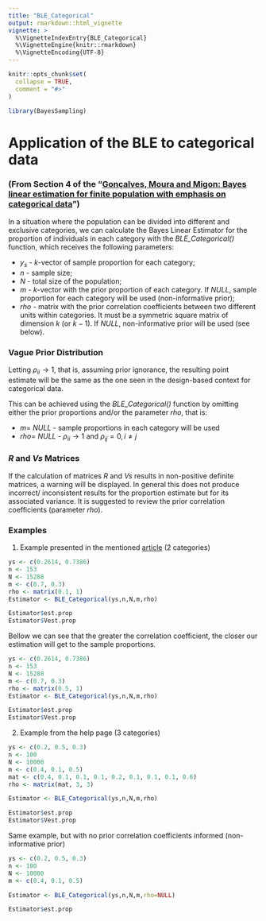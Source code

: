 ---
title: "BLE_Categorical"
output: rmarkdown::html_vignette
vignette: >
  %\VignetteIndexEntry{BLE_Categorical}
  %\VignetteEngine{knitr::rmarkdown}
  %\VignetteEncoding{UTF-8}
---

```{r, include = FALSE}
knitr::opts_chunk$set(
  collapse = TRUE,
  comment = "#>"
)
```

```{r setup}
library(BayesSampling)
```


# Application of the BLE to categorical data  

### (From Section 4 of the "[Gonçalves, Moura and Migon: Bayes linear estimation for finite population with emphasis on categorical data](https://www150.statcan.gc.ca/n1/en/catalogue/12-001-X201400111886)") 

In a situation where the population can be divided into different and exclusive categories, we can calculate the Bayes Linear Estimator for the proportion of individuals in each category with the _BLE_Categorical()_ function, which receives the following parameters:  

* $y_s$ - $k$-vector of sample proportion for each category;
* $n$ - sample size;
* $N$ - total size of the population;
* $m$ - $k$-vector with the prior proportion of each category. If _NULL_, sample proportion for each category will be used (non-informative prior);
* $rho$ - matrix with the prior correlation coefficients between two different units within categories. It must be a symmetric square matrix of dimension $k$ (or $k-1$). If _NULL_, non-informative prior will be used (see below).


### Vague Prior Distribution

Letting $\rho_{ii} \to 1$, that is, assuming prior ignorance, the resulting point estimate will be the same as the one seen in the design-based context for categorical data.\  

This can be achieved using the _BLE_Categorical()_ function by omitting either the prior proportions and/or the parameter _rho_, that is:

* $m =$ _NULL_ - sample proportions in each category will be used
* $rho =$ _NULL_ - $\rho_{ii} \to 1$ and $\rho_{ij} = 0, i \neq j$


### _R_ and _Vs_ Matrices

If the calculation of matrices _R_ and _Vs_ results in non-positive definite matrices, a warning will be displayed. In general this does not produce incorrect/ inconsistent results for the proportion estimate but for its associated variance. It is suggested to review the prior correlation coefficients (parameter _rho_).



### Examples

1. Example presented in the mentioned [article](https://www150.statcan.gc.ca/n1/en/catalogue/12-001-X201400111886) (2 categories)


```{r ex 1, message=TRUE, warning=TRUE}
ys <- c(0.2614, 0.7386)
n <- 153
N <- 15288
m <- c(0.7, 0.3)
rho <- matrix(0.1, 1)
Estimator <- BLE_Categorical(ys,n,N,m,rho)

Estimator$est.prop
Estimator$Vest.prop
```

Bellow we can see that the greater the correlation coefficient, the closer our estimation will get to the sample proportions.

```{r ex 1.2, message=TRUE, warning=TRUE}
ys <- c(0.2614, 0.7386)
n <- 153
N <- 15288
m <- c(0.7, 0.3)
rho <- matrix(0.5, 1)
Estimator <- BLE_Categorical(ys,n,N,m,rho)

Estimator$est.prop
Estimator$Vest.prop
```



2. Example from the help page (3 categories)

```{r ex 2, message=TRUE, warning=TRUE}
ys <- c(0.2, 0.5, 0.3)
n <- 100
N <- 10000
m <- c(0.4, 0.1, 0.5)
mat <- c(0.4, 0.1, 0.1, 0.1, 0.2, 0.1, 0.1, 0.1, 0.6)
rho <- matrix(mat, 3, 3)

Estimator <- BLE_Categorical(ys,n,N,m,rho)

Estimator$est.prop
Estimator$Vest.prop
```

Same example, but with no prior correlation coefficients informed (non-informative prior)

```{r ex 2.2, message=TRUE, warning=TRUE}
ys <- c(0.2, 0.5, 0.3)
n <- 100
N <- 10000
m <- c(0.4, 0.1, 0.5)

Estimator <- BLE_Categorical(ys,n,N,m,rho=NULL)

Estimator$est.prop
```


